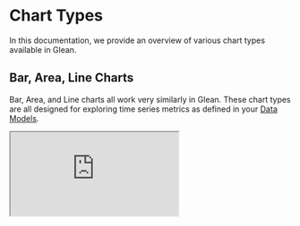 
# Chart Types

In this documentation, we provide an overview of various chart types available in Glean.

## Bar, Area, Line Charts

Bar, Area, and Line charts all work very similarly in Glean. These chart types are all designed for exploring time series metrics as defined in your [Data Models](/docs/data-modeling.mdx).

<Iframe src="https://demo.glean.io/public/sv/p2vCI-1xB3a8ATHV" />

Bar charts represent data with rectangular bars. The height of the bars is proportional to the metric values they represent. Bar charts are a good default for a single metric time series. They clearly communicate granularity and it is easy to spot when there is missing data or the value is zero.

<Iframe src="https://demo.glean.io/public/sv/Pcq9sH2s9GsJvzDr" />

Line charts represent data points connected by a line. They are useful for comparing series values directly against one another. e.g. comparing call volumes between departments.

<Iframe src="https://demo.glean.io/public/sv/MB2_I1v8juTfMjHy" />

Area charts are similar to line charts, but fill the area under the lines. Area charts emphasize the total area taken up by a series. They work particularly well for charts showing proportional changes of a whole over time.

## Horizontal Bar Chart

<Iframe src="https://demo.glean.io/public/sv/OAcMRKe_sI_YYs6p" />

Horizontal bar charts are extremely effective data visualizations for comparing total values across categories.

<Callout type="info">
  Make sure to pick the right sorting for your viewers. Should you sort by the
  the category names or the metric values? Our other chart types are naturally
  sorted by time, but here you need to be a bit more careful.
</Callout>

## Table

<Iframe src="https://demo.glean.io/public/sv/E07ZDaoqUf_GeLTc" />

Glean tables provide powerful options for visualization, formatting, and grouping. Tables are often the best option when comparing multiple metrics and breakouts at the same time.

## Pivot Table

<Iframe src="https://demo.glean.io/public/sv/HjGxTx8kUpgCO2Is" />

Pivot tables allow you to take a table and break out columns. They enable you to quickly examine the effects of multiple dimensions of the data on a single metric.

## Source Data Table

<Iframe src="https://demo.glean.io/public/sv/2vXP_KrPHNLoRh_j" />

Source data tables show the underlying data from your data warehouse. They provide raw data that can be used for further analysis or exported to other tools.

<Callout type="info">
  Glean automatically makes URLs in source data tables clickable.
</Callout>

